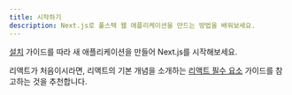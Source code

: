 ```yaml
---
title: 시작하기
description: Next.js로 풀스택 웹 애플리케이션을 만드는 방법을 배워보세요.
---
```


[설치](/docs/getting-started/installation) 가이드를 따라 새 애플리케이션을 만들어 Next.js를 시작해보세요.

리액트가 처음이시라면, 리액트의 기본 개념을 소개하는 [리액트 필수 요소](/docs/getting-started/react-essentials) 가이드를 참고하는 것을 추천합니다.
